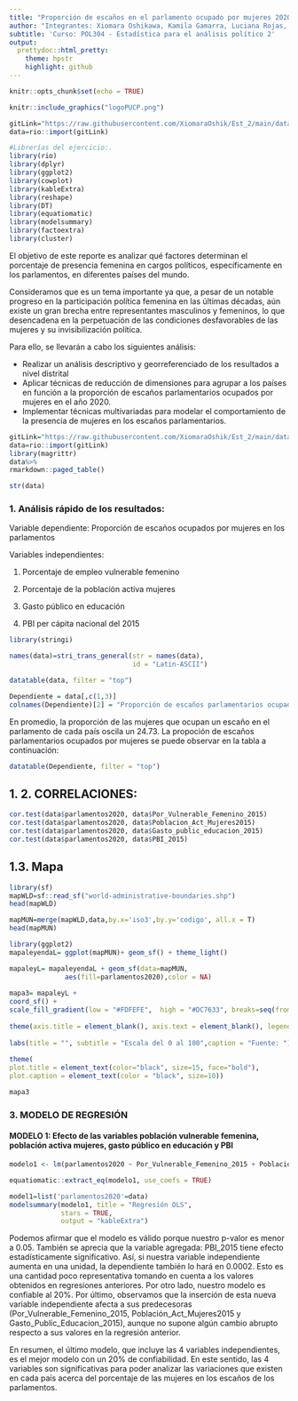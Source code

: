 ```yaml
---
title: "Proporción de escaños en el parlamento ocupado por mujeres 2020 - Análisis de los resultados"
author: "Integrantes: Xiomara Oshikawa, Kamila Gamarra, Luciana Rojas, Maria Fernanda Carrillo"
subtitle: 'Curso: POL304 - Estadística para el análisis político 2'
output:
  prettydoc::html_pretty:
    theme: hpstr
    highlight: github
---
```


```r
knitr::opts_chunk$set(echo = TRUE)
```

```r
knitr::include_graphics("logoPUCP.png") 
```

```r
gitLink="https://raw.githubusercontent.com/XiomaraOshik/Est_2/main/data.csv"
data=rio::import(gitLink)
```

```r
#Librerías del ejercicio:.
library(rio)
library(dplyr)
library(ggplot2)
library(cowplot)
library(kableExtra)
library(reshape)
library(DT)
library(equatiomatic)
library(modelsummary)
library(factoextra)
library(cluster)
```

El objetivo de este reporte es analizar qué factores determinan el porcentaje de presencia femenina en cargos políticos, específicamente en los parlamentos, en diferentes países del mundo. 

Consideramos que es un tema importante ya que, a pesar de un notable progreso en la participación política femenina en las últimas décadas, aún existe un gran brecha entre representantes masculinos y femeninos, lo que desencadena en la perpetuación de las condiciones desfavorables de las mujeres y su invisibilización política. 

Para ello, se llevarán a cabo los siguientes análisis:

- Realizar un análisis descriptivo y georreferenciado de los resultados a nivel distrital
- Aplicar técnicas de reducción de dimensiones para agrupar a los países en función a la proporción de escaños parlamentarios ocupados por mujeres en el año 2020.
- Implementar técnicas multivariadas para modelar el comportamiento de la presencia de mujeres en  los escaños parlamentarios.


```r

gitLink="https://raw.githubusercontent.com/XiomaraOshik/Est_2/main/data.csv"
data=rio::import(gitLink)
library(magrittr)
data%>%
rmarkdown::paged_table()

str(data)
```

### 1. Análisis rápido de los resultados:

Variable dependiente: Proporción de escaños ocupados por mujeres en los parlamentos

Variables independientes: 

 1. Porcentaje de empleo vulnerable femenino

 2. Porcentaje de la población activa mujeres

 3. Gasto público en educación

 4. PBI per cápita nacional del 2015

```r
library(stringi)

names(data)=stri_trans_general(str = names(data), 
                               id = "Latin-ASCII")
```


```r
datatable(data, filter = "top")
```

```r
Dependiente = data[,c(1,3)]
colnames(Dependiente)[2] = "Proporción de escaños parlamentarios ocupados por mujeres"
```


En promedio, la proporción de las mujeres que ocupan un escaño en el parlamento de cada país oscila un 24.73. La propoción de escaños parlamentarios ocupados por mujeres se puede observar en la tabla a continuación:


```r
datatable(Dependiente, filter = "top")
```

## 1. 2. CORRELACIONES:

```r
cor.test(data$parlamentos2020, data$Por_Vulnerable_Femenino_2015)
cor.test(data$parlamentos2020, data$Poblacion_Act_Mujeres2015)
cor.test(data$parlamentos2020, data$Gasto_public_educacion_2015)
cor.test(data$parlamentos2020, data$PBI_2015)
```

## 1.3. Mapa

```r
library(sf) 
mapWLD=sf::read_sf("world-administrative-boundaries.shp")
head(mapWLD)
```

```r
mapMUN=merge(mapWLD,data,by.x='iso3',by.y='codigo', all.x = T)
head(mapMUN)
```

```r
library(ggplot2)
mapaleyendaL= ggplot(mapMUN)+ geom_sf() + theme_light()

mapaleyL= mapaleyendaL + geom_sf(data=mapMUN,
              aes(fill=parlamentos2020),color = NA)
      
mapa3= mapaleyL +
coord_sf() + 
scale_fill_gradient(low = "#FDFEFE",  high = "#DC7633", breaks=seq(from=0, to=61.25, by=20)) + theme_void() + 
  
theme(axis.title = element_blank(), axis.text = element_blank(), legend.position = c(1.1,0.55)) + labs(fill="Proporción de escaños en el parlamento ocupado por mujeres 2020") + theme(legend.text = element_text(size = 13)) +
  
labs(title = "", subtitle = "Escala del 0 al 100",caption = "Fuente: ") +
  
theme(
plot.title = element_text(color="black", size=15, face="bold"),
plot.caption = element_text(color = "black", size=10))

mapa3
```









### 3. MODELO DE REGRESIÓN

#### MODELO 1: Efecto de las variables población vulnerable femenina, población activa mujeres, gasto público en educación y PBI 

```r
modelo1 <- lm(parlamentos2020 ~ Por_Vulnerable_Femenino_2015 + Poblacion_Act_Mujeres2015 + Gasto_public_educacion_2015 + PBI_2015, data=data)
```


```r
equatiomatic::extract_eq(modelo1, use_coefs = TRUE)
```

```r
model1=list('parlamentos2020'=data)
modelsummary(modelo1, title = "Regresión OLS",
             stars = TRUE,
             output = "kableExtra")
```


Podemos afirmar que el modelo es válido porque nuestro p-valor es menor a 0.05. También se aprecia que la variable agregada: PBI_2015 tiene efecto estadísticamente significativo. Así, si nuestra variable independiente aumenta en una unidad, la dependiente también lo hará en 0.0002. Esto es una cantidad poco representativa tomando en cuenta a los valores obtenidos en regresiones anteriores. Por otro lado, nuestro modelo es confiable al 20%. Por último, observamos que la inserción de esta nueva variable independiente afecta a sus predecesoras (Por_Vulnerable_Femenino_2015, Población_Act_Mujeres2015 y Gasto_Public_Educacion_2015), aunque no supone algún cambio abrupto respecto a sus valores en la regresión anterior.


En resumen, el último modelo, que incluye las 4 variables independientes, es el mejor modelo con un 20% de confiabilidad. En este sentido, las 4 variables son significativas para poder analizar las variaciones que existen en cada país acerca del porcentaje de las mujeres en los escaños de los parlamentos. 






















